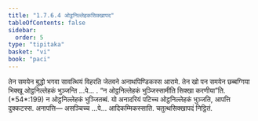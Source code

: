 ```yaml
---
title: "1.7.6.4 ओट्ठनिल्लेहकसिक्खापद"
tableOfContents: false
sidebar:
  order: 5
type: "tipitaka"
basket: "vi"
book: "paci"
---
```



<DynamicBreadcrumb />

<Division number="630" book="paci">

<Paragraph number="1955" book="paci">
तेन समयेन बुद्धो भगवा सावत्थियं विहरति जेतवने अनाथपिण्डिकस्स आरामे. तेन खो पन समयेन छब्बग्गिया भिक्खू ओट्ठनिल्लेहकं भुञ्जन्ति …पे… .
</Paragraph>

<Paragraph number="1956" book="paci">
<Emphasis>“न ओट्ठनिल्लेहकं भुञ्जिस्सामीति सिक्खा करणीया”</Emphasis>ति. (*54*:<Emphasis>199</Emphasis>)
</Paragraph>

<Paragraph number="1957" book="paci">
न ओट्ठनिल्लेहकं भुञ्जितब्बं. यो अनादरियं पटिच्च ओट्ठनिल्लेहकं भुञ्जति, आपत्ति दुक्कटस्स.
</Paragraph>

<Paragraph number="1958" book="paci">
अनापत्ति— असञ्चिच्च …पे… आदिकम्मिकस्साति.

</Paragraph>
</Division>

<Paragraph number="1959" type="center" book="paci">
चतुत्थसिक्खापदं निट्ठितं.
</Paragraph>